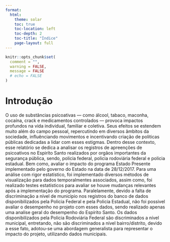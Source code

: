```yaml
---
format:
  html:
    theme: solar
    toc: true
    toc-location: left
    toc-depth: 2
    toc-title: "Índice"
    page-layout: full
---
```


```r
knitr::opts_chunk$set(
  comment = "",
  warning = FALSE,
  message = FALSE
  # echo = FALSE
)
```

# Introdução

O uso de substâncias psicoativas — como álcool, tabaco, maconha, cocaína, crack e medicamentos controlados — provoca impactos profundos na vida individual, familiar e coletiva. Seus efeitos se estendem muito além do campo pessoal, repercutindo em diversos âmbitos da sociedade, influênciando movimentos e incentivando criação de politicas públicas dedicadas a lidar com esses estigmas. Dentro desse contexto, esse relatório se dedica a analisar os registros de apreenções de psicoativos no Espiríto Santo realizados por orgãos importantes da segurança pública, sendo, policia federal, policia rodoviária federal e policia estadual. Bem como, avaliar o impacto do programa Estado Presente implementado pelo governo do Estado na data de 28/12/2017. Para uma análise com rigor estatístico, foi implementado diversos métodos de visualização para dados temporalmentes associados, assim como, foi realizado testes estatísticos para avaliar se houve mudanças relevantes após a implementação do programa. Paralelamente, devido a falta de discriminação a nível de municipio nos registros do banco de dados disponibilizados pela Policia Federal e pela Policia Estadual, não foi possivel avaliar o desempenho no projeto com esses dados, sendo realizado apenas uma analise geral do desempenho do Espírito Santo. Os dados disponibilizados pela Policia Rodoviária Federal são discriminados a nível municipal, entretando, não são discriminados a nível bairro/distrito, devido a esse fato, adotou-se uma abordagem generalista para representar o impacto do projeto, utilizando dados municipais.
